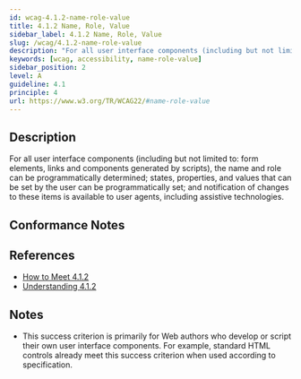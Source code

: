 ```yaml
---
id: wcag-4.1.2-name-role-value
title: 4.1.2 Name, Role, Value
sidebar_label: 4.1.2 Name, Role, Value
slug: /wcag/4.1.2-name-role-value
description: "For all user interface components (including but not limited to: form elements, links and components generated by scripts), the name and role can be programmatically determined; states, properties, and values that can be set by the user can be programmatically set; and notification of changes to these items is available to user agents, including assistive technologies."
keywords: [wcag, accessibility, name-role-value]
sidebar_position: 2
level: A
guideline: 4.1
principle: 4
url: https://www.w3.org/TR/WCAG22/#name-role-value
---
```


## Description

For all user interface components (including but not limited to: form elements, links and components generated by scripts), the name and role can be programmatically determined; states, properties, and values that can be set by the user can be programmatically set; and notification of changes to these items is available to user agents, including assistive technologies.

## Conformance Notes

<Project name="ads">
  <Unknown></Unknown>
</Project>

<Project name="scix">
  <PartialSupport></PartialSupport>
</Project>

## References

- [How to Meet 4.1.2](https://www.w3.org/WAI/WCAG22/quickref/#name-role-value)
- [Understanding 4.1.2](https://www.w3.org/WAI/WCAG22/Understanding/name-role-value.html)

## Notes

- This success criterion is primarily for Web authors who develop or script their own user interface components. For example, standard HTML controls already meet this success criterion when used according to specification.

